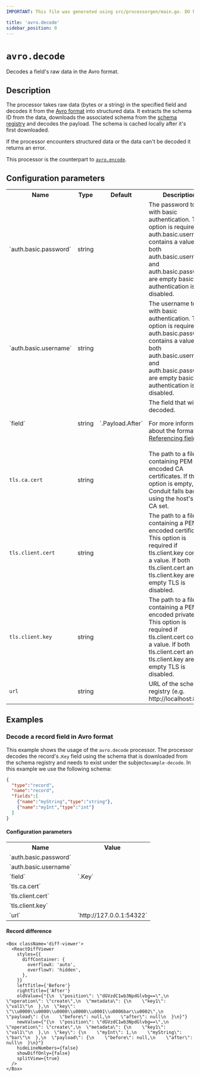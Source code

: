 ```yaml
---
IMPORTANT: This file was generated using src/processorgen/main.go. DO NOT EDIT.

title: 'avro.decode'
sidebar_position: 0
---
```



# `avro.decode`

Decodes a field's raw data in the Avro format.

## Description

The processor takes raw data (bytes or a string) in the specified field and decodes
it from the [Avro format](https://avro.apache.org/) into structured data. It extracts the schema ID from the data,
downloads the associated schema from the [schema registry](https://docs.confluent.io/platform/current/schema-registry/index.html)
and decodes the payload. The schema is cached locally after it's first downloaded.

If the processor encounters structured data or the data can't be decoded it returns an error.

This processor is the counterpart to [`avro.encode`](/docs/processors/builtin/avro.encode).

## Configuration parameters

<table class="no-margin-table">
    <tr>
      <th>Name</th>
      <th>Type</th>
      <th>Default</th>
      <th>Description</th>
    </tr>
    <tr>
      <td>`auth.basic.password`</td>
      <td>string</td>
      <td><Chip label="null" /></td>
      <td>
The password to use with basic authentication. This option is required if
auth.basic.username contains a value. If both auth.basic.username and auth.basic.password
are empty basic authentication is disabled.
      </td>
    </tr>
    <tr>
      <td>`auth.basic.username`</td>
      <td>string</td>
      <td><Chip label="null" /></td>
      <td>
The username to use with basic authentication. This option is required if
auth.basic.password contains a value. If both auth.basic.username and auth.basic.password
are empty basic authentication is disabled.
      </td>
    </tr>
    <tr>
      <td>`field`</td>
      <td>string</td>
      <td>`.Payload.After`</td>
      <td>
The field that will be decoded.

For more information about the format, see [Referencing fields](https://conduit.io/docs/processors/referencing-fields).
      </td>
    </tr>
    <tr>
      <td>`tls.ca.cert`</td>
      <td>string</td>
      <td><Chip label="null" /></td>
      <td>
The path to a file containing PEM encoded CA certificates. If this option is empty,
Conduit falls back to using the host's root CA set.
      </td>
    </tr>
    <tr>
      <td>`tls.client.cert`</td>
      <td>string</td>
      <td><Chip label="null" /></td>
      <td>
The path to a file containing a PEM encoded certificate. This option is required
if tls.client.key contains a value. If both tls.client.cert and tls.client.key are empty
TLS is disabled.
      </td>
    </tr>
    <tr>
      <td>`tls.client.key`</td>
      <td>string</td>
      <td><Chip label="null" /></td>
      <td>
The path to a file containing a PEM encoded private key. This option is required
if tls.client.cert contains a value. If both tls.client.cert and tls.client.key are empty
TLS is disabled.
      </td>
    </tr>
    <tr>
      <td>`url`</td>
      <td>string</td>
      <td><Chip label="null" /></td>
      <td>
URL of the schema registry (e.g. http://localhost:8085)
      </td>
    </tr>
  </table>

## Examples

### Decode a record field in Avro format

This example shows the usage of the `avro.decode` processor.
The processor decodes the record's`.Key` field using the schema that is
downloaded from the schema registry and needs to exist under the subject`example-decode`.
In this example we use the following schema:

```json
{
  "type":"record",
  "name":"record",
  "fields":[
    {"name":"myString","type":"string"},
    {"name":"myInt","type":"int"}
  ]
}
```

#### Configuration parameters

<table class="no-margin-table">
  <tr>
    <th>Name</th>
    <th>Value</th>
  </tr>
  <tr>
    <td>`auth.basic.password`</td>
    <td><Chip label="null" /></td>
  </tr>
  <tr>
    <td>`auth.basic.username`</td>
    <td><Chip label="null" /></td>
  </tr>
  <tr>
    <td>`field`</td>
    <td>`.Key`</td>
  </tr>
  <tr>
    <td>`tls.ca.cert`</td>
    <td><Chip label="null" /></td>
  </tr>
  <tr>
    <td>`tls.client.cert`</td>
    <td><Chip label="null" /></td>
  </tr>
  <tr>
    <td>`tls.client.key`</td>
    <td><Chip label="null" /></td>
  </tr>
  <tr>
    <td>`url`</td>
    <td>`http://127.0.0.1:54322`</td>
  </tr>
</table>

#### Record difference

```mdx-code-block
<Box className='diff-viewer'>
  <ReactDiffViewer
    styles={{
      diffContainer: {
        overflowX: 'auto',
        overflowY: 'hidden',
      },
    }}
    leftTitle={'Before'}
    rightTitle={'After'}
    oldValue={"{\n  \"position\": \"dGVzdC1wb3NpdGlvbg==\",\n  \"operation\": \"create\",\n  \"metadata\": {\n    \"key1\": \"val1\"\n  },\n  \"key\": \"\\u0000\\u0000\\u0000\\u0000\\u0001\\u0006bar\\u0002\",\n  \"payload\": {\n    \"before\": null,\n    \"after\": null\n  }\n}"}
    newValue={"{\n  \"position\": \"dGVzdC1wb3NpdGlvbg==\",\n  \"operation\": \"create\",\n  \"metadata\": {\n    \"key1\": \"val1\"\n  },\n  \"key\": {\n    \"myInt\": 1,\n    \"myString\": \"bar\"\n  },\n  \"payload\": {\n    \"before\": null,\n    \"after\": null\n  }\n}"}
    hideLineNumbers={false}
    showDiffOnly={false}
    splitView={true}
  />
</Box>
```

